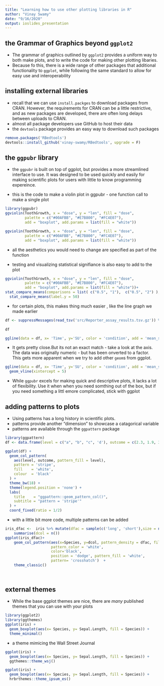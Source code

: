 ```yaml
---
title: "Learning how to use other plotting libraries in R"
author: "Vinay Swamy"
date: "9/16/2020"
output: ioslides_presentation
---
```



## the Grammar of Graphics beyond `ggplot2`
- The grammar of graphics outlined by `ggplot2` provides a uniform way to both make plots, and to write the code for making other plotting libaries. 
- Because fo this, there is a wide range of other packages that additional functionality to `ggplot`, while following the same standard to allow for easy use and interoperability

## installing  external libraries
- recall that we can use `install.packges` to download packages from CRAN. However, the requirements for CRAN can be a little restrictive, and as new packages are developed, there are often long delays between uploads to CRAN. 
- almost all package developers use GitHub to host their data
- the `devtools` package provides an easy way to download such packages 

```r
remove.packages('RBedtools')
devtools::install_github('vinay-swamy/RBedtools', upgrade = F)
```

## the `ggpubr` library

- the `ggpubr` is built on top of ggplot, but provides a more streamlined interface to use. It was designed to be used quickly and easily for making scientific plots for users with little to know programming expereince.

- this is the code to make a violin plot in ggpubr - one function call to make a single plot

```r
library(ggpubr)
ggviolin(ToothGrowth, x = "dose", y = "len", fill = "dose",
         palette = c("#00AFBB", "#E7B800", "#FC4E07"),
         add = "boxplot", add.params = list(fill = "white"))
```

```r
ggviolin(ToothGrowth, x = "dose", y = "len", fill = "dose",
         palette = c("#00AFBB", "#E7B800", "#FC4E07"),
         add = "boxplot", add.params = list(fill = "white"))
```

- all the aesthetics you would need to change are specified as part of the function 

- testing and visualizing statistical signifiance is also easy to add to the plot 

```r
ggviolin(ToothGrowth, x = "dose", y = "len", fill = "dose",
         palette = c("#00AFBB", "#E7B800", "#FC4E07"),
         add = "boxplot", add.params = list(fill = "white"))+  
stat_compare_means(comparisons = list( c("0.5", "1"),  c("0.5", "2") ), label = "p.signif")+
  stat_compare_means(label.y = 50) 
```


- for certain plots, this makes thing much easier , like the line graph we made earlier

```r
df <- suppressMessages(read_tsv('src/Reporter_assay_results.tsv.gz')) %>% pivot_longer(WildType:Mutant, names_to = 'condition', 
                                                                                       values_to = 'SU')
df
```

```r
ggline(data = df, x= 'Time', y='SU', color = 'condition', add = 'mean_se' )
```

- It gets pretty close.But its not an exact match - take a look at the axis. The data was originally numeric - but has been onverted to a factor. This gets more apparent when we try to add other `geom`s from ggplot. 

```r
ggline(data = df, x= 'Time', y='SU', color = 'condition', add = 'mean_se' )  +
  geom_vline(xintercept = 5)
```

- While `ggpubr` excels for making quick and descriptive plots, it lacks a lot of flexibility. Use it when when you need somthing out of the box, but if you need something a littl emore complicated, stick with ggplot

## adding patterns to plots 

- Using patterns has a long history in scientific plots.
- patterns provide another "dimension" to showcase a catagorical variable
- patterns are available through the `ggpattern` package

```r
library(ggpattern)
df <- data.frame(level = c("a", "b", "c", 'd'), outcome = c(2.3, 1.9, 3.2, 1))

ggplot(df) +
  geom_col_pattern(
    aes(level, outcome, pattern_fill = level), 
    pattern = 'stripe',
    fill    = 'white',
    colour  = 'black'
  ) +
  theme_bw(18) +
  theme(legend.position = 'none') + 
  labs(
    title    = "ggpattern::geom_pattern_col()",
    subtitle = "pattern = 'stripe'"
  ) +
  coord_fixed(ratio = 1/2)
```

- with a little bit more code, multiple patterns can be added 

```r
iris_dfac <-  iris %>% mutate(dfac = sample(c('long', 'short'),size = nrow(.), replace = T)) %>% group_by(Species, dfac) %>% 
    summarise(dcol = n())
ggplot(iris_dfac)+ 
    geom_col_pattern(aes(x=Species, y=dcol, pattern_density = dfac, fill = Species),
                     pattern_color = 'white',
                     color='black',
                     position = 'dodge', pattern_fill = 'white', 
                     pattern= 'crosshatch')  + 
    theme_classic()
    
    

```


## external themes

- While the base ggplot themes are nice, there are *many* published themes that you can use with your plots 

```r
library(ggplot2)
library(ggthemes)
ggplot(iris) + 
  geom_boxplot(aes(x= Species, y= Sepal.Length, fill = Species)) + 
  theme_minimal()


```

- a theme mimicing the Wall Street Journal

```r
ggplot(iris) + 
  geom_boxplot(aes(x= Species, y= Sepal.Length, fill = Species)) + 
  ggthemes::theme_wsj()
```

```r

ggplot(iris) + 
  geom_boxplot(aes(x= Species, y= Sepal.Length, fill = Species)) + 
  hrbrthemes::theme_ipsum_es()
```

